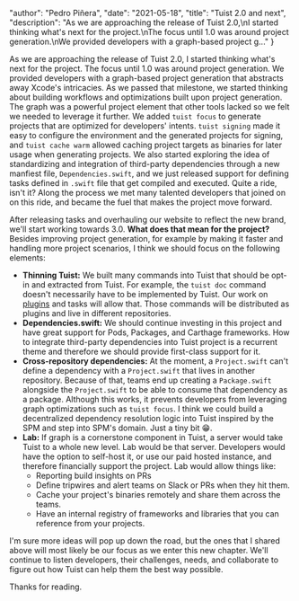 
  "author": "Pedro Piñera",
  "date": "2021-05-18",
  "title": "Tuist 2.0 and next",
  "description": "As we are approaching the release of Tuist 2.0,\nI started thinking what's next for the project.\nThe focus until 1.0 was around project generation.\nWe provided developers with a graph-based project g..."
}




As we are approaching the release of Tuist 2.0,
I started thinking what's next for the project.
The focus until 1.0 was around project generation.
We provided developers with a graph-based project generation that abstracts away Xcode's intricacies.
As we passed that milestone,
we started thinking about building workflows and optimizations built upon project generation.
The graph was a powerful project element that other tools lacked so we felt we needed to leverage it further.
We added `tuist focus` to generate projects that are optimized for developers' intents.
`tuist signing` made it easy to configure the environment and the generated projects for signing,
and `tuist cache warm` allowed caching project targets as binaries for later usage when generating projects.
We also started exploring the idea of standardizing and integration of third-party dependencies through a new manfiest file,
`Dependencies.swift`,
and we just released support for defining tasks defined in `.swift` file that get compiled and executed.
Quite a ride, isn't it?
Along the process we met many talented developers that joined on on this ride,
and became the fuel that makes the project move forward.

After releasing tasks and overhauling our website to reflect the new brand,
we'll start working towards 3.0.
**What does that mean for the project?**
Besides improving project generation,
for example by making it faster and handling more project scenarios,
I think we should focus on the following elements:

- **Thinning Tuist:** We built many commands into Tuist that should be opt-in and extracted from Tuist. For example, the `tuist doc` command doesn't necessarily have to be implemented by Tuist. Our work on [plugins](https://docs.tuist.io/plugins/using-plugins) and tasks will allow that. Those commands will be distributed as plugins and live in different repositories.
- **Dependencies.swift:** We should continue investing in this project and have great support for Pods, Packages, and Carthage frameworks. How to integrate third-party dependencies into Tuist project is a recurrent theme and therefore we should provide first-class support for it.
- **Cross-repository dependencies:** At the moment, a `Project.swift` can't define a dependency with a `Project.swift` that lives in another repository. Because of that, teams end up creating a `Package.swift` alongside the `Project.swift` to be able to consume that dependency as a package. Although this works, it prevents developers from leveraging graph optimizations such as `tuist focus`. I think we could build a decentralized dependency resolution logic into Tuist inspired by the SPM and step into SPM's domain. Just a tiny bit 😁.
- **Lab:** If graph is a cornerstone component in Tuist, a server would take Tuist to a whole new level. Lab would be that server. Developers would have the option to self-host it, or use our paid hosted instance, and therefore financially support the project. Lab would allow things like:
  - Reporting build insights on PRs
  - Define tripwires and alert teams on Slack or PRs when they hit them.
  - Cache your project's binaries remotely and share them across the teams.
  - Have an internal registry of frameworks and libraries that you can reference from your projects.

I'm sure more ideas will pop up down the road,
but the ones that I shared above will most likely be our focus as we enter this new chapter.
We'll continue to listen developers,
their challenges,
needs,
and collaborate to figure out how Tuist can help them the best way possible.

Thanks for reading.

    
